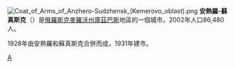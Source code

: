 [[File:Coat_of_Arms_of_Anzhero-Sudzhensk_(Kemerovo_oblast).png|right]]
'''安熱羅-蘇真斯克'''（{{lang|ru|Анже́ро-Су́дженск}}）是[[俄羅斯|俄羅斯]][[克麥羅沃州|克麥羅沃州]][[庫茲巴斯|庫茲巴斯]]地區的一個城市。2002年人口86,480人。

1928年由安熱羅和蘇真斯克合併而成，1931年建市。

{{克麦罗沃州行政区划}}
{{coord|56|5|N|86|2|E|display=title}}
{{Authority control}}
[[Category:克麥羅沃州城市|А]]